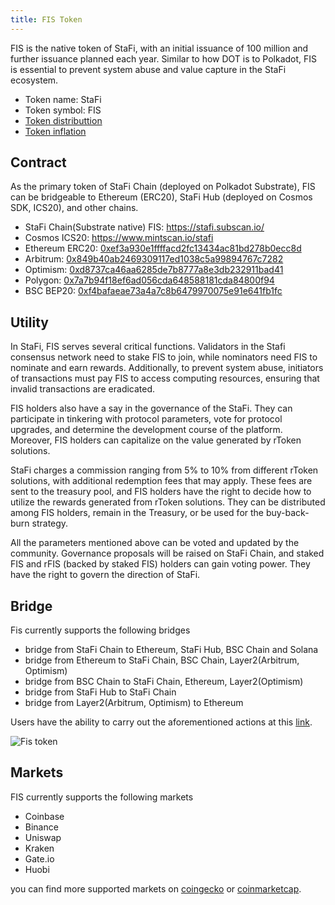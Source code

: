 ```yaml
---
title: FIS Token
---
```


FIS is the native token of StaFi, with an initial issuance of 100 million and further issuance planned each year. Similar to how DOT is to Polkadot, FIS is essential to prevent system abuse and value capture in the StaFi ecosystem.

- Token name: StaFi
- Token symbol: FIS 
- [Token distributtion](/stafichain/#token-distribution)
- [Token inflation](/stafichain/tokenomics/#inflation)

## Contract

As the primary token of StaFi Chain (deployed on Polkadot Substrate), FIS can be bridgeable to Ethereum (ERC20), StaFi Hub (deployed on Cosmos SDK, ICS20), and other chains.

- StaFi Chain(Substrate native) FIS: https://stafi.subscan.io/
- Cosmos ICS20: https://www.mintscan.io/stafi
- Ethereum ERC20: [0xef3a930e1ffffacd2fc13434ac81bd278b0ecc8d](https://etherscan.io/address/0xef3a930e1ffffacd2fc13434ac81bd278b0ecc8d)
- Arbitrum: [0x849b40ab2469309117ed1038c5a99894767c7282](https://arbiscan.io/token/0x849b40ab2469309117ed1038c5a99894767c7282)
- Optimism: [0xd8737ca46aa6285de7b8777a8e3db232911bad41](https://optimistic.etherscan.io/token/0xd8737ca46aa6285de7b8777a8e3db232911bad41)
- Polygon: [0x7a7b94f18ef6ad056cda648588181cda84800f94](https://polygonscan.com/token/0x7a7b94f18ef6ad056cda648588181cda84800f94)
- BSC BEP20: [0xf4bafaeae73a4a7c8b6479970075e91e641fb1fc](https://bscscan.com/token/0xf4bafaeae73a4a7c8b6479970075e91e641fb1fc)

## Utility

In StaFi, FIS serves several critical functions. Validators in the Stafi consensus network need to stake FIS to join, while nominators need FIS to nominate and earn rewards. Additionally, to prevent system abuse, initiators of transactions must pay FIS to access computing resources, ensuring that invalid transactions are eradicated.

FIS holders also have a say in the governance of the StaFi. They can participate in tinkering with protocol parameters, vote for protocol upgrades, and determine the development course of the platform. Moreover, FIS holders can capitalize on the value generated by rToken solutions.

StaFi charges a commission ranging from 5% to 10% from different rToken solutions, with additional redemption fees that may apply. These fees are sent to the treasury pool, and FIS holders have the right to decide how to utilize the rewards generated from rToken solutions. They can be distributed among FIS holders, remain in the Treasury, or be used for the buy-back-burn strategy.

All the parameters mentioned above can be voted and updated by the community. Governance proposals will be raised on StaFi Chain, and staked FIS and rFIS (backed by staked FIS) holders can gain voting power. They have the right to govern the direction of StaFi.

## Bridge

Fis currently supports the following bridges
- bridge from StaFi Chain to Ethereum, StaFi Hub, BSC Chain and Solana
- bridge from Ethereum to StaFi Chain, BSC Chain, Layer2(Arbitrum, Optimism)
- bridge from BSC Chain to StaFi Chain, Ethereum, Layer2(Optimism)
- bridge from StaFi Hub to StaFi Chain
- bridge from Layer2(Arbitrum, Optimism) to Ethereum

Users have the ability to carry out the aforementioned actions at this [link](https://app.stafi.io/gallery/polkadot/FIS?tab=bridge&srcTokenStandard=ICS20&dstTokenStandard=Native&tokenName=FIS).

![Fis token](/image/fistoken_1.png)

## Markets

FIS currently supports the following markets
- Coinbase
- Binance
- Uniswap
- Kraken
- Gate.io
- Huobi

you can find more supported markets on [coingecko](https://www.coingecko.com/en/coins/stafi#markets) or [coinmarketcap](https://coinmarketcap.com/currencies/stafi/).